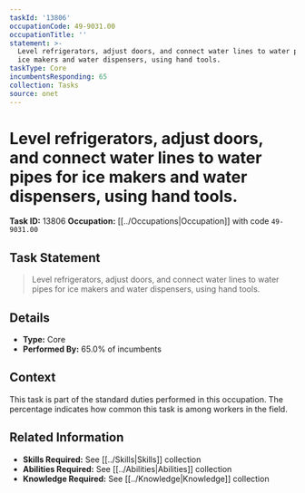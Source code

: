 ```yaml
---
taskId: '13806'
occupationCode: 49-9031.00
occupationTitle: ''
statement: >-
  Level refrigerators, adjust doors, and connect water lines to water pipes for
  ice makers and water dispensers, using hand tools.
taskType: Core
incumbentsResponding: 65
collection: Tasks
source: onet
---
```

# Level refrigerators, adjust doors, and connect water lines to water pipes for ice makers and water dispensers, using hand tools.

**Task ID:** 13806
**Occupation:** [[../Occupations|Occupation]] with code `49-9031.00`

## Task Statement

> Level refrigerators, adjust doors, and connect water lines to water pipes for ice makers and water dispensers, using hand tools.

## Details

- **Type:** Core
- **Performed By:** 65.0% of incumbents

## Context

This task is part of the standard duties performed in this occupation. The percentage indicates how common this task is among workers in the field.

## Related Information

- **Skills Required:** See [[../Skills|Skills]] collection
- **Abilities Required:** See [[../Abilities|Abilities]] collection
- **Knowledge Required:** See [[../Knowledge|Knowledge]] collection
